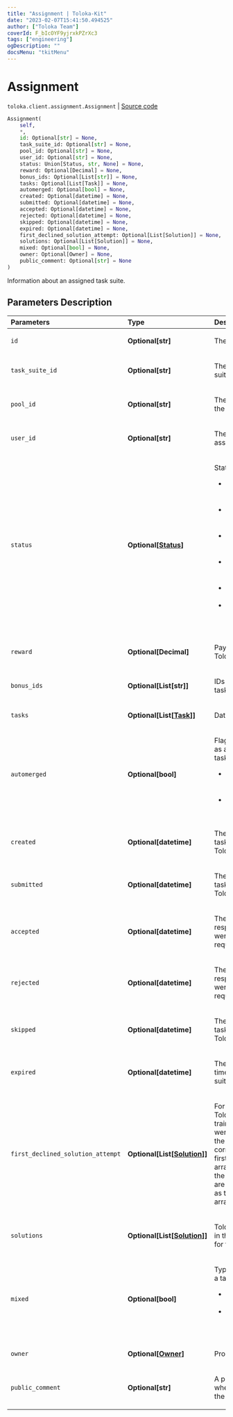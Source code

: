```yaml
---
title: "Assignment | Toloka-Kit"
date: "2023-02-07T15:41:50.494525"
author: ["Toloka Team"]
coverId: F_bIcOYF9yjrxkPZrXc3
tags: ["engineering"]
ogDescription: ""
docsMenu: "tkitMenu"
---
```


# Assignment
`toloka.client.assignment.Assignment` | [Source code](https://github.com/Toloka/toloka-kit/blob/v1.1.3/src/client/assignment.py#L20)

```python
Assignment(
    self,
    *,
    id: Optional[str] = None,
    task_suite_id: Optional[str] = None,
    pool_id: Optional[str] = None,
    user_id: Optional[str] = None,
    status: Union[Status, str, None] = None,
    reward: Optional[Decimal] = None,
    bonus_ids: Optional[List[str]] = None,
    tasks: Optional[List[Task]] = None,
    automerged: Optional[bool] = None,
    created: Optional[datetime] = None,
    submitted: Optional[datetime] = None,
    accepted: Optional[datetime] = None,
    rejected: Optional[datetime] = None,
    skipped: Optional[datetime] = None,
    expired: Optional[datetime] = None,
    first_declined_solution_attempt: Optional[List[Solution]] = None,
    solutions: Optional[List[Solution]] = None,
    mixed: Optional[bool] = None,
    owner: Optional[Owner] = None,
    public_comment: Optional[str] = None
)
```

Information about an assigned task suite.

## Parameters Description

| Parameters | Type | Description |
| :----------| :----| :-----------|
`id`|**Optional\[str\]**|<p>The ID of the assignment.</p>
`task_suite_id`|**Optional\[str\]**|<p>The ID of the assigned task suite.</p>
`pool_id`|**Optional\[str\]**|<p>The ID of the pool containing the task suite.</p>
`user_id`|**Optional\[str\]**|<p>The ID of the Toloker who was assigned the task suite.</p>
`status`|**Optional\[[Status](/docs-new/toloka-kit/reference/toloka.client.assignment.Assignment.Status)\]**|<p>Status of the assignment.</p> <ul> <li>`ACTIVE` — The task suite is assigned but it isn&#x27;t completed yet.</li> <li>`SUBMITTED` — The task suite is completed but it isn&#x27;t checked.</li> <li>`ACCEPTED` — The task suite is accepted by the requester.</li> <li>`REJECTED` — The task suite is rejected by the requester.</li> <li>`SKIPPED` — The task suite is skipped by the Toloker.</li> <li>`EXPIRED` — Time for completing the tasks has expired.</li> </ul>
`reward`|**Optional\[Decimal\]**|<p>Payment received by the Toloker.</p>
`bonus_ids`|**Optional\[List\[str\]\]**|<p>IDs of rewards issued for the task.</p>
`tasks`|**Optional\[List\[[Task](/docs-new/toloka-kit/reference/toloka.client.task.Task)\]\]**|<p>Data for the tasks.</p>
`automerged`|**Optional\[bool\]**|<p>Flag of the response received as a result of merging identical tasks. Value:</p> <ul> <li>`True` — The response was recorded when identical tasks were merged.</li> <li>`False` — Normal Toloker response.</li> </ul>
`created`|**Optional\[datetime\]**|<p>The date and time when the task suite was assigned to a Toloker.</p>
`submitted`|**Optional\[datetime\]**|<p>The date and time when the task suite was completed by a Toloker.</p>
`accepted`|**Optional\[datetime\]**|<p>The date and time when the responses for the task suite were accepted by the requester.</p>
`rejected`|**Optional\[datetime\]**|<p>The date and time when the responses for the task suite were rejected by the requester.</p>
`skipped`|**Optional\[datetime\]**|<p>The date and time when the task suite was skipped by the Toloker.</p>
`expired`|**Optional\[datetime\]**|<p>The date and time when the time for completing the task suite expired.</p>
`first_declined_solution_attempt`|**Optional\[List\[[Solution](/docs-new/toloka-kit/reference/toloka.client.solution.Solution)\]\]**|<p>For training tasks. The Toloker&#x27;s first responses in the training task (only if these were the wrong answers). If the Toloker answered correctly on the first try, the first_declined_solution_attempt array is omitted. Arrays with the responses (output_values) are arranged in the same order as the task data in the tasks array.</p>
`solutions`|**Optional\[List\[[Solution](/docs-new/toloka-kit/reference/toloka.client.solution.Solution)\]\]**|<p>Toloker responses. Arranged in the same order as the data for tasks in the tasks array.</p>
`mixed`|**Optional\[bool\]**|<p>Type of operation for creating a task suite:</p> <ul> <li>`True` — Smart mixing was used.</li> <li>`False` — The tasks were grouped manually, smart mixing was not used.</li> </ul>
`owner`|**Optional\[[Owner](/docs-new/toloka-kit/reference/toloka.client.owner.Owner)\]**|<p>Properties of Requester.</p>
`public_comment`|**Optional\[str\]**|<p>A public comment that is set when accepting or rejecting the assignment.</p>
